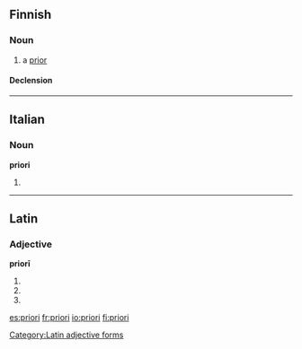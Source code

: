 ==Finnish==

===Noun===
{{fi-noun}}

# a [[prior]]

====Declension====
{{fi-decl-paperi|prior}}

----

==Italian==

===Noun===
'''priori''' {{m}}

# {{plural of|priore|lang=it}}

----

==Latin==

===Adjective===
'''priorī'''

# {{inflection of|prior||dat|m|s|lang=la}}
# {{inflection of|prior||dat|f|s|lang=la}}
# {{inflection of|prior||dat|n|s|lang=la}}

[[Category:Latin adjective forms]]

[[es:priori]]
[[fr:priori]]
[[io:priori]]
[[fi:priori]]